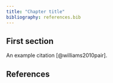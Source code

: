 ```yaml
---
title: "Chapter title"
bibliography: references.bib
---
```


## First section

An example citation [@williams2010pair].



::: {.content-visible when-format="html" unless-format="epub"}

## References {.unnumbered}

:::
